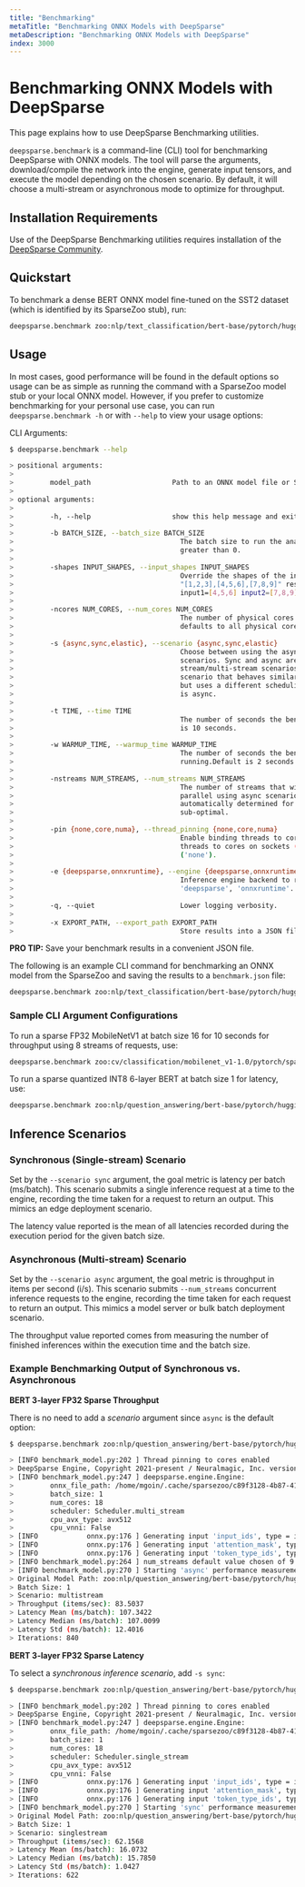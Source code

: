 ```yaml
---
title: "Benchmarking"
metaTitle: "Benchmarking ONNX Models with DeepSparse"
metaDescription: "Benchmarking ONNX Models with DeepSparse"
index: 3000
---
```


# Benchmarking ONNX Models with DeepSparse

This page explains how to use DeepSparse Benchmarking utilities.

`deepsparse.benchmark` is a command-line (CLI) tool for benchmarking DeepSparse with ONNX models.
The tool will parse the arguments, download/compile the network into the engine, generate input tensors, and
execute the model depending on the chosen scenario. By default, it will choose a multi-stream or asynchronous mode to optimize for throughput.

## Installation Requirements

Use of the DeepSparse Benchmarking utilities requires installation of the [DeepSparse Community](/get-started/install/deepsparse).

## Quickstart

To benchmark a dense BERT ONNX model fine-tuned on the SST2 dataset (which is identified by its SparseZoo stub), run:

```bash
deepsparse.benchmark zoo:nlp/text_classification/bert-base/pytorch/huggingface/sst2/base-none
```

## Usage

In most cases, good performance will be found in the default options so usage can be as simple as running the command with a SparseZoo model stub or your local ONNX model.
However, if you prefer to customize benchmarking for your personal use case, you can run `deepsparse.benchmark -h` or with `--help` to view your usage options:

CLI Arguments:
```bash
$ deepsparse.benchmark --help

> positional arguments:
>
>         model_path                    Path to an ONNX model file or SparseZoo model stub.
>
> optional arguments:
>
>         -h, --help                    show this help message and exit.
>
>         -b BATCH_SIZE, --batch_size BATCH_SIZE
>                                         The batch size to run the analysis for. Must be
>                                         greater than 0.
>
>         -shapes INPUT_SHAPES, --input_shapes INPUT_SHAPES
>                                         Override the shapes of the inputs, i.e. -shapes
>                                         "[1,2,3],[4,5,6],[7,8,9]" results in input0=[1,2,3]
>                                         input1=[4,5,6] input2=[7,8,9].
>
>         -ncores NUM_CORES, --num_cores NUM_CORES
>                                         The number of physical cores to run the analysis on,
>                                         defaults to all physical cores available on the system.
>
>         -s {async,sync,elastic}, --scenario {async,sync,elastic}
>                                         Choose between using the async, sync and elastic
>                                         scenarios. Sync and async are similar to the single-
>                                         stream/multi-stream scenarios. Elastic is a newer
>                                         scenario that behaves similarly to the async scenario
>                                         but uses a different scheduling backend. Default value
>                                         is async.
>
>         -t TIME, --time TIME
>                                         The number of seconds the benchmark will run. Default
>                                         is 10 seconds.
>
>         -w WARMUP_TIME, --warmup_time WARMUP_TIME
>                                         The number of seconds the benchmark will warmup before
>                                         running.Default is 2 seconds.
>
>         -nstreams NUM_STREAMS, --num_streams NUM_STREAMS
>                                         The number of streams that will submit inferences in
>                                         parallel using async scenario. Default is
>                                         automatically determined for given hardware and may be
>                                         sub-optimal.
>
>         -pin {none,core,numa}, --thread_pinning {none,core,numa}
>                                         Enable binding threads to cores ('core' the default),
>                                         threads to cores on sockets ('numa'), or disable
>                                         ('none').
>
>         -e {deepsparse,onnxruntime}, --engine {deepsparse,onnxruntime}
>                                         Inference engine backend to run eval on. Choices are
>                                         'deepsparse', 'onnxruntime'. Default is 'deepsparse'.
>
>         -q, --quiet                     Lower logging verbosity.
>
>         -x EXPORT_PATH, --export_path EXPORT_PATH
>                                         Store results into a JSON file.
```
**PRO TIP:** Save your benchmark results in a convenient JSON file.

The following is an example CLI command for benchmarking an ONNX model from the SparseZoo and saving the results to a `benchmark.json` file:

```bash
deepsparse.benchmark zoo:nlp/text_classification/bert-base/pytorch/huggingface/sst2/base-none -x benchmark.json
```

### Sample CLI Argument Configurations

To run a sparse FP32 MobileNetV1 at batch size 16 for 10 seconds for throughput using 8 streams of requests, use:

```bash
deepsparse.benchmark zoo:cv/classification/mobilenet_v1-1.0/pytorch/sparseml/imagenet/pruned-moderate --batch_size 16 --time 10 --scenario async --num_streams 8
```

To run a sparse quantized INT8 6-layer BERT at batch size 1 for latency, use:

```bash
deepsparse.benchmark zoo:nlp/question_answering/bert-base/pytorch/huggingface/squad/pruned_quant_6layers-aggressive_96 --batch_size 1 --scenario sync
```

## Inference Scenarios

### Synchronous (Single-stream) Scenario

Set by the `--scenario sync` argument, the goal metric is latency per batch (ms/batch). This scenario submits a single inference request at a time to the engine, recording the time taken for a request to return an output. This mimics an edge deployment scenario.

The latency value reported is the mean of all latencies recorded during the execution period for the given batch size.

### Asynchronous (Multi-stream) Scenario

Set by the `--scenario async` argument, the goal metric is throughput in items per second (i/s). This scenario submits `--num_streams` concurrent inference requests to the engine, recording the time taken for each request to return an output. This mimics a model server or bulk batch deployment scenario.

The throughput value reported comes from measuring the number of finished inferences within the execution time and the batch size.

### Example Benchmarking Output of Synchronous vs. Asynchronous

**BERT 3-layer FP32 Sparse Throughput**

There is no need to add a *scenario* argument since `async` is the default option:
```bash
$ deepsparse.benchmark zoo:nlp/question_answering/bert-base/pytorch/huggingface/squad/pruned_3layers-aggressive_83

> [INFO benchmark_model.py:202 ] Thread pinning to cores enabled
> DeepSparse Engine, Copyright 2021-present / Neuralmagic, Inc. version: 0.10.0 (9bba6971) (optimized) (system=avx512, binary=avx512)
> [INFO benchmark_model.py:247 ] deepsparse.engine.Engine:
>         onnx_file_path: /home/mgoin/.cache/sparsezoo/c89f3128-4b87-41ae-91a3-eae8aa8c5a7c/model.onnx
>         batch_size: 1
>         num_cores: 18
>         scheduler: Scheduler.multi_stream
>         cpu_avx_type: avx512
>         cpu_vnni: False
> [INFO            onnx.py:176 ] Generating input 'input_ids', type = int64, shape = [1, 384]
> [INFO            onnx.py:176 ] Generating input 'attention_mask', type = int64, shape = [1, 384]
> [INFO            onnx.py:176 ] Generating input 'token_type_ids', type = int64, shape = [1, 384]
> [INFO benchmark_model.py:264 ] num_streams default value chosen of 9. This requires tuning and may be sub-optimal
> [INFO benchmark_model.py:270 ] Starting 'async' performance measurements for 10 seconds
> Original Model Path: zoo:nlp/question_answering/bert-base/pytorch/huggingface/squad/pruned_3layers-aggressive_83
> Batch Size: 1
> Scenario: multistream
> Throughput (items/sec): 83.5037
> Latency Mean (ms/batch): 107.3422
> Latency Median (ms/batch): 107.0099
> Latency Std (ms/batch): 12.4016
> Iterations: 840
```

**BERT 3-layer FP32 Sparse Latency**

To select a *synchronous inference scenario*, add `-s sync`:

```bash
$ deepsparse.benchmark zoo:nlp/question_answering/bert-base/pytorch/huggingface/squad/pruned_3layers-aggressive_83 -s sync

> [INFO benchmark_model.py:202 ] Thread pinning to cores enabled
> DeepSparse Engine, Copyright 2021-present / Neuralmagic, Inc. version: 0.10.0 (9bba6971) (optimized) (system=avx512, binary=avx512)
> [INFO benchmark_model.py:247 ] deepsparse.engine.Engine:
>         onnx_file_path: /home/mgoin/.cache/sparsezoo/c89f3128-4b87-41ae-91a3-eae8aa8c5a7c/model.onnx
>         batch_size: 1
>         num_cores: 18
>         scheduler: Scheduler.single_stream
>         cpu_avx_type: avx512
>         cpu_vnni: False
> [INFO            onnx.py:176 ] Generating input 'input_ids', type = int64, shape = [1, 384]
> [INFO            onnx.py:176 ] Generating input 'attention_mask', type = int64, shape = [1, 384]
> [INFO            onnx.py:176 ] Generating input 'token_type_ids', type = int64, shape = [1, 384]
> [INFO benchmark_model.py:270 ] Starting 'sync' performance measurements for 10 seconds
> Original Model Path: zoo:nlp/question_answering/bert-base/pytorch/huggingface/squad/pruned_3layers-aggressive_83
> Batch Size: 1
> Scenario: singlestream
> Throughput (items/sec): 62.1568
> Latency Mean (ms/batch): 16.0732
> Latency Median (ms/batch): 15.7850
> Latency Std (ms/batch): 1.0427
> Iterations: 622
```
